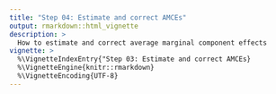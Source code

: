 ```yaml
---
title: "Step 04: Estimate and correct AMCEs"
output: rmarkdown::html_vignette
description: >
  How to estimate and correct average marginal component effects
vignette: >
  %\VignetteIndexEntry{"Step 03: Estimate and correct AMCEs}
  %\VignetteEngine{knitr::rmarkdown}
  %\VignetteEncoding{UTF-8}
---
```

